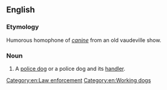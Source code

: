 ==English==

===Etymology===
Humorous homophone of ''[[canine]]'' from an old vaudeville show.

===Noun===
{{en-noun|head=[[K9|K-9]] [[unit]]}}

# {{lb|en|US}} A [[police dog]] or a police dog and its [[handler]].

[[Category:en:Law enforcement]]
[[Category:en:Working dogs]]
